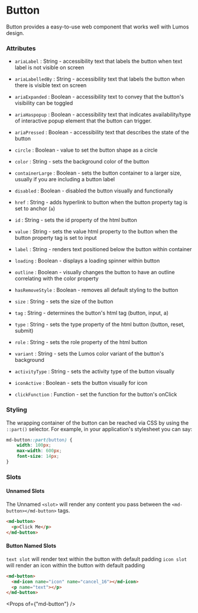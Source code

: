 
# Button

Button provides a easy-to-use web component that works well with Lumos design.

### Attributes

- `ariaLabel` : String - accessibility text that labels the button when text label is not visible on screen
- `ariaLabelledBy` : String - accessibility text that labels the button when there is visible text on screen
- `ariaExpanded` : Boolean - accessibility text to convey that the button's visibility can be toggled
- `ariaHaspopup` : Boolean - accessibility text that indicates availability/type of interactive popup element that the button can trigger.
- `ariaPressed` : Boolean - accessibility text that describes the state of the button

- `circle` : Boolean - value to set the button shape as a circle
- `color` : String - sets the background color of the button
- `containerLarge` : Boolean - sets the button container to a larger size, usually if you are including a button label
- `disabled` : Boolean - disabled the button visually and functionally

- `href` : String - adds hyperlink to button when the button property tag is set to anchor (`a`)
- `id` : String - sets the id property of the html button
- `value` : String - sets the value html property to the button when the button property tag is set to input

- `label` : String - renders text positioned below the button within container
- `loading` : Boolean - displays a loading spinner within button
- `outline` : Boolean - visually changes the button to have an outline correlating with the color property

- `hasRemoveStyle` : Boolean - removes all default styling to the button
- `size` : String - sets the size of the button
- `tag` : String - determines the button's html tag (button, input, a)

- `type` : String - sets the type property of the html button (button, reset, submit)
- `role` : String - sets the role property of the html button
- `variant` : String - sets the Lumos color variant of the button's background

- `activityType` : String - sets the activity type of the button visually
- `iconActive` : Boolean - sets the button visually for icon
- `clickFunction` : Function - set the function for the button's onClick

### Styling

The wrapping container of the button can be reached via CSS by using the `::part()` selector. For example, in your application's stylesheet you can say:

```CSS
md-button::part(button) {
    width: 100px;
    max-width: 600px;
    font-size: 14px;
}
```

### Slots

#### Unnamed Slots

The Unnamed `<slot>` will render any content you pass between the `<md-button></md-button>` tags.

```html
<md-button>
  <p>Click Me</p>
</md-button>
```

#### Button Named Slots

`text slot` will render text within the button with default padding
`icon slot` will render an icon within the button with default padding

```html
<md-button>
  <md-icon name="icon" name="cancel_16"></md-icon>
  <p name="text"></p>
</md-button>
```

<Props of={"md-button"} />

